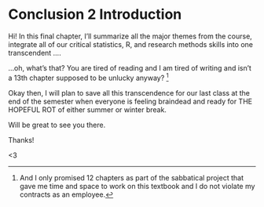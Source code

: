 # Conclusion 2 Introduction

Hi! In this final chapter, I'll summarize all the major themes from the course, integrate all of our critical statistics, R, and research methods skills into one transcendent ....

...oh, what's that? You are tired of reading and I am tired of writing and isn't a 13th chapter supposed to be unlucky anyway? [^13r_conclusion2introduction-1]

[^13r_conclusion2introduction-1]: And I only promised 12 chapters as part of the sabbatical project that gave me time and space to work on this textbook and I do not violate my contracts as an employee.

Okay then, I will plan to save all this transcendence for our last class at the end of the semester when everyone is feeling braindead and ready for THE HOPEFUL ROT of either summer or winter break.

Will be great to see you there.

Thanks!

\<3
